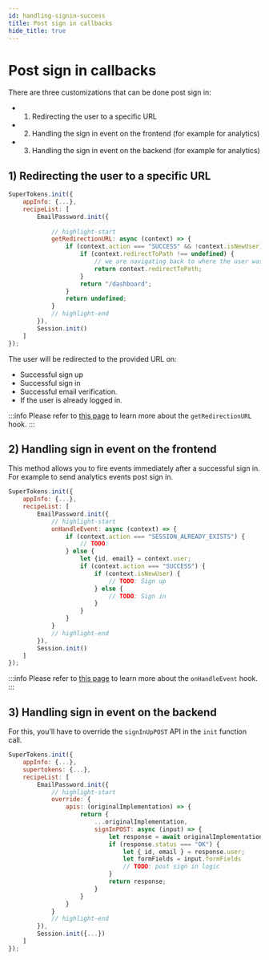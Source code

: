 ```yaml
---
id: handling-signin-success
title: Post sign in callbacks
hide_title: true
---
```



# Post sign in callbacks

There are three customizations that can be done post sign in:
- 1) Redirecting the user to a specific URL
- 2) Handling the sign in event on the frontend (for example for analytics)
- 3) Handling the sign in event on the backend (for example for analytics)

## 1)  Redirecting the user to a specific URL

<FrontendSDKTabs>
<TabItem value="reactjs">

```js
SuperTokens.init({
    appInfo: {...},
    recipeList: [
        EmailPassword.init({
            
            // highlight-start
            getRedirectionURL: async (context) => {
                if (context.action === "SUCCESS" && !context.isNewUser) {
                    if (context.redirectToPath !== undefined) {
                        // we are navigating back to where the user was before they authenticated
                        return context.redirectToPath;
                    }
                    return "/dashboard";
                }
                return undefined;
            }
            // highlight-end
        }),
        Session.init()
    ]
});
```
</TabItem>
</FrontendSDKTabs>

The user will be redirected to the provided URL on:
- Successful sign up
- Successful sign in
- Successful email verification.
- If the user is already logged in.

:::info
Please refer to [this page](../advanced-customizations/frontend-hooks/redirection-callback) to learn more about the `getRedirectionURL` hook.
:::

## 2) Handling sign in event on the frontend

This method allows you to fire events immediately after a successful sign in. For example to send analytics events post sign in.

<FrontendSDKTabs>
<TabItem value="reactjs">

```js
SuperTokens.init({
    appInfo: {...},
    recipeList: [
        EmailPassword.init({
            // highlight-start
            onHandleEvent: async (context) => {
                if (context.action === "SESSION_ALREADY_EXISTS") {
                    // TODO:
                } else {
                    let {id, email} = context.user;
                    if (context.action === "SUCCESS") {
                        if (context.isNewUser) {
                            // TODO: Sign up
                        } else {
                            // TODO: Sign in
                        }
                    }
                }
            }
            // highlight-end
        }),
        Session.init()
    ]
});
```
</TabItem>
</FrontendSDKTabs>

:::info
Please refer to [this page](../advanced-customizations/frontend-hooks/handle-event) to learn more about the `onHandleEvent` hook.
:::

## 3) Handling sign in event on the backend

For this, you'll have to override the `signInUpPOST` API in the `init` function call.

<BackendSDKTabs>
<TabItem value="nodejs">

```js
SuperTokens.init({
    appInfo: {...},
    supertokens: {...},
    recipeList: [
        EmailPassword.init({
            // highlight-start
            override: {
                apis: (originalImplementation) => {
                    return {
                        ...originalImplementation,
                        signInPOST: async (input) => {
                            let response = await originalImplementation.signInPOST(input);
                            if (response.status === "OK") {
                                let { id, email } = response.user;
                                let formFields = input.formFields
                                // TODO: post sign in logic
                            }
                            return response;
                        }
                    }
                }
            }
            // highlight-end
        }),
        Session.init({...})
    ]
});
```
</TabItem>
</BackendSDKTabs>
